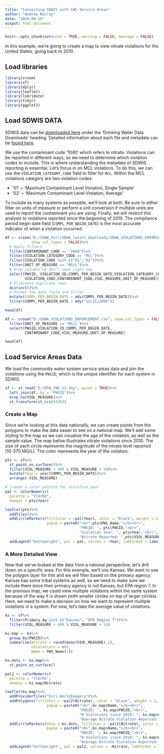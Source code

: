 ```yaml
---
title: "Connecting SDWIS with CWS Service Areas"
author: "Andrew Murray"
date: "2024-08-19"
output: html_document
---
```


```r
knitr::opts_chunk$set(echo = TRUE, warning = FALSE, message = FALSE)
```


In this example, we're going to create a map to view nitrate violations for the United States, going back to 2010.


## Load libraries
```r
library(vroom)
library(sf)
library(dplyr)
library(leaflet)
library(lubridate)
library(tidyr)
library(ggplot2)
```


## Load SDWIS DATA

SDWIS data can be [downloaded here](https://echo.epa.gov/tools/data-downloads) under the 'Drinking Water Data Downloads' heading. Detailed information about each file and metadata can be [found here](https://echo.epa.gov/tools/data-downloads/sdwa-download-summary).

We use the contaminant code '1040' which refers to nitrate. Violations can be reported in different ways, so we need to determine which violation codes to include. This is where understanding the metadata of SDWIS reporting is essential. Let's focus in on MCL violations. To do this, we can use the `VIOLATION_CATEGORY_CODE` field to filter for `MCL`. Within the MCL violations category are two violation codes:

- '01' = 'Maximum Contaminant Level Violation, Single Sample'
- '02' = 'Maximum Contaminant Level Violation, Average'

To include as many systems as possible, we'll look at both. Be sure to either filter on units of measure or perform a unit conversion if multiple units are used to report the contaminant you are using. Finally, we will restrict this analysis to violations reported since the beginning of 2010. The compliance period begin date field (`COMPL_PER_BEGIN_DATE`) is the most accurate indicator of when a violation occurred.

```r
df <- vroom("D:/SDWA_Full/SDWA_latest_downloads/SDWA_VIOLATIONS_ENFORCEMENT.csv",
            show_col_types = FALSE)%>%
  # Apply filters
  filter(CONTAMINANT_CODE == "1040")%>%
  filter(VIOLATION_CATEGORY_CODE == "MCL")%>%
  filter(VIOLATION_CODE %in% c("01","02"))%>%
  filter(UNIT_OF_MEASURE == "MG/L")%>%
  # Drop columns we don't need right now
  select(PWSID, VIOLATION_ID,COMPL_PER_BEGIN_DATE,VIOLATION_CATEGORY_CODE,
         VIOLATION_CODE,CONTAMINANT_CODE,VIOL_MEASURE,UNIT_OF_MEASURE)%>%
  # Eliminate duplicate rows
  distinct()%>%
  # Format the data field and filter
  mutate(COMPL_PER_BEGIN_DATE = mdy(COMPL_PER_BEGIN_DATE))%>%
  filter(COMPL_PER_BEGIN_DATE > mdy("12/31/2009"))

head(df)
```


```r
df <- vroom("D:/SDWA_VIOLATIONS_ENFORCEMENT.csv", show_col_types = FALSE)%>%
  filter(UNIT_OF_MEASURE == "MG/L")%>%
  select(PWSID,VIOLATION_ID,COMPL_PER_BEGIN_DATE,
         CONTAMINANT_CODE,VIOL_MEASURE,UNIT_OF_MEASURE)

head(df)
```


## Load Service Areas Data

We load the community water system service areas data and join the violations using the `PWSID`, which is the unique identifier for each system in SDWIS.

```r
sf <- st_read("D:/EPA_CWS_V1.shp", quiet = TRUE)%>%
  left_join(df, by = "PWSID")%>%
  drop_na(VIOL_MEASURE)%>%
  st_transform(st_crs(4326))
```

### Create a Map
Since we're looking at this data nationally, we can create points from the polygons to make the data easier to see on a national map. We'll add some styling to the map so we can visualize the age of the violation, as well as the sample value. The map below illustrates nitrate violations since 2010. The size of each circle represents the magnitude of the nitrate level reported (10-370 MG/L). The color represents the year of the violation.

```r
pts <- sf%>%
  st_point_on_surface()%>%
  filter(VIOL_MEASURE < 400 & VIOL_MEASURE > 10)%>%
  mutate(Year = year(COMPL_PER_BEGIN_DATE))%>%
  arrange(-VIOL_MEASURE)

# Create a color palette for violation year
pal <- colorNumeric(
  palette = "YlOrRd",
  domain = pts$Year)

leaflet(pts)%>%
  addTiles()%>%
  addCircleMarkers(fillColor = ~pal(Year), color = "black", weight = 1, fillOpacity = 0.8, radius = ~VIOL_MEASURE/4,
                   popup = paste0("<b>",pts$PWS_Name,"</b><br>",
                                  "PWSID: ", pts$PWSID,"<br>",
                                  "Violation Year: ", pts$Year,"<br>",
                                  "Nitrate Reported: ",pts$VIOL_MEASURE," [",pts$UNIT_OF_MEASURE,"]"))%>%
  addLegend("bottomright", pal = pal, values = ~Year, labFormat = labelFormat(big.mark = ""))

```


### A More Detailed View
Now that we've looked at the data from a national perspective, let's drill down on a specific area. For this example, we'll use Kansas. We want to use the polygon layer for this and we will filter based on the primacy agency. Kansas has some tribal systems as well, so we need to make sure we include them since their primacy agency is not Kansas, but EPA region 7. In the previous map, we could view multiple violations within the same system because of the way it is drawn (with smaller circles on top of larger circles). Here, we need to make a decision on how we want to represent multiple violations in a system. For now, let's take the average value of violations.

```r
ks <- sf%>%
  filter(Primacy_Ag %in% c("Kansas", "EPA Region 7"))%>%
  filter(VIOL_MEASURE < 400 & VIOL_MEASURE > 10)

ks.map <- ks%>%
  group_by(PWSID)%>%
  summarise(Nitrate = round(mean(VIOL_MEASURE),1),
            nViolations = n(),
            Name = PWS_Name[1])

ks.dots <- ks.map%>%
  st_point_on_surface()

pal2 <- colorNumeric(
  palette = "YlOrRd",
  domain = ks.map$Nitrate)

leaflet(ks.map)%>%
  addProviderTiles("Esri.WorldImagery")%>%
  addPolygons(fillColor = ~pal2(Nitrate), color = "black", weight = 1, fillOpacity = 0.5,
                   popup = paste0("<b>",ks.map$Name,"</b><br>",
                                  "PWSID: ", ks.map$PWSID,"<br>",
                                  "# Violations since 2010: ", ks.map$nViolations,"<br>",
                                  "Average Nitrate Violation Reported: ",ks.map$Nitrate," [MG/L]"))%>%
  addCircleMarkers(data = ks.dots, fillColor = ~pal2(Nitrate), color = "black", weight = 1, fillOpacity = 0.5,radius = 8,
                   popup = paste0("<b>",ks.map$Name,"</b><br>",
                                  "PWSID: ", ks.map$PWSID,"<br>",
                                  "# Violations since 2010: ", ks.map$nViolations,"<br>",
                                  "Average Nitrate Violation Reported: ",ks.map$Nitrate," [MG/L]"))%>%
  addLegend("bottomright", pal = pal2, values = ~Nitrate, labFormat = labelFormat(big.mark = ""), title = "Nitrate [mg/L]")
```


